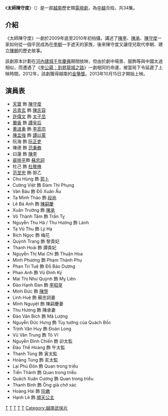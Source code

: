 {{unreferenced|time=2014-02-24T08:52:33+00:00}}
{{影集資訊
| 名稱 = 太師陳守度
| 原名 = Thái sư Trần Thủ Độ
| image = 
| caption = 
| 原創者 = 
| 分類 = 歷史劇
| camera = 
| picture_format = 
| 每集長 = 45分
| 編劇 = 阮孟俊
| 導演 = [[陶維福|陶維福]]
| 演出 = [[天寶|天寶]]<br>[[羅清玄|羅清玄]]<br>[[許偉文|許偉文]]
| 主題曲 = 
| 拍攝地 = {{CHN}}<br>{{VIE}}
| 執行製片 = 
| 製片人 = 
| 國家 = {{VIE}}
| 頻道 = 
| first_aired = 
| last_aired = 
| 集數 = 34集
| 官方網站 = 
}}
《'''太師陳守度'''》（{{lang-vi|Thái sư Trần Thủ Độ}}）是一部[[越南|越南]]歷史類[[電視劇|電視劇]]，為[[中華人民共和國|中]][[越南|越]]合拍，共34集。

==介紹==
《太師陳守度》一劇於2009年底至2010年初拍攝，講述了[[陳李|陳李]]、[[陳承|陳承]]、[[陳守度|陳守度]]一家如何從一個平民成為在[[李朝_(越南)|李朝]]一手遮天的家族，後來陳守度又讓侄兒取代李朝、建立[[陳朝_(越南)|陳朝]]的歷史故事。

該劇原本計劃在[[河內建城千年慶典|河內建城千年慶典]]期間放映，但由於劇中場景、服飾等與中國太過相似，而遭遇了《[[李公蘊：到昇龍城之路|李公蘊：到昇龍城之路]]》一劇相同的命運，被當局下令延遲了上映時間。2012年，該劇獲得越南的[[金箏獎|金箏獎]]。2013年10月15日才開始上映。
==演員表==
* [[天寶_(演員)|天寶]] 飾 [[陳守度|陳守度]]
* [[呂青玄|呂青玄]] 飾 [[靈慈國母|陳氏容]]
* [[許偉文|許偉文]] 飾 [[李惠宗|太子旵]]
* [[蘭香_(1963年)|蘭香]] 飾 [[安全皇后|譚皇后]]
* [[黄进勇|黄进勇]] 飾 [[李高宗|李高宗]]
* [[陳孟強|陳孟強]] 飾 [[譚以蒙|譚以蒙]]
* 阮海 飾 [[阮正吏|阮正吏]]
* 陳德 飾 [[范秉彝|范秉彝]]
* 曰蓮 飾 [[陳李|陳李]]
* [[裴排平|裴排平]]飾 [[蘇忠詞|蘇忠詞]]
* 杜己 飾 [[杜敬脩|杜敬脩]]
* [[范至忠|范至忠]] 飾 哿乙
* Chu Hùng 飾 [[郭卜|郭卜]]
* Cường Việt 飾 Đàm Thì Phụng
* Văn Báu 飾 Đỗ Xuân Ấu
* Tạ Minh Thảo 飾 [[段尚|段尚]]
* Lê Bá Anh 飾 [[陳嗣慶|陳嗣慶]]
* Xuân Trường 飾 [[陳承|陳承]]
* Võ Thành Tâm 飾 Trần Tỵ
* Nguyễn Thu Hà / Thu Hương 飾 Lành
* Tạ Vũ Thu 飾 Lý Hạ
* Bích Ngọc 飾 梅花
* Quỳnh Trang 飾 黎貴妃
* Thanh Hoài 飾 譚貴妃
* Nguyễn Thị Mai Chi 飾 Thuận Hoa
* Minh Phương 飾 Phạm Thành Phụ
* Phan Trí Tuệ 飾 Đỗ Bảo Dương
* Phan Anh 飾 Vũ Đình Kỷ
* Mai Thị Như Quỳnh 飾 Mỵ Liên
* Đào Hạnh Đan 飾 [[李昭皇|李昭皇]]
* Minh Đức 飾 [[陳煚|陳煚]]
* Linh Huệ 飾 蘇忠詞妻
* Minh Nguyệt 飾 陳嗣慶妻
* Thu Hương 飾 陳承妻
* Đào Văn Bích 飾 Mã Lượng
* Nguyễn Đức Hưng 飾 Tùy tướng của Quách Bốc
* Trịnh Văn Huy 飾 Đoàn Long
* Vũ Văn Trung 飾 Tô Vĩ
* Nguyễn Đình Chiến 飾 卯太監
* Đào Thế Hoàng 飾 午太監
* Thanh Tùng 飾 寅太監
* Hoàng Tùng 飾 亥太監
* Lại Phú Đôn 飾 Quan trong triều
* Tiến Thành 飾 Quan trong triều
* Quách Xuân Cương 飾 Quan trong triều
* Thanh Bình 飾 Ông già chở xác
* Hoàng Hải 飾 [[阮嫩|阮嫩]]
* Hạnh Lê 飾 [[順天公主|順天公主]]

[[Category:越南電視劇|T]]
[[Category:越南李朝背景作品|T]]
[[Category:越南陳朝背景作品|T]]
[[Category:歷史電視劇|T]]
[[Category:皇室成員相關作品|T]]
[[Category:越南武俠片|Category:越南武俠片]]